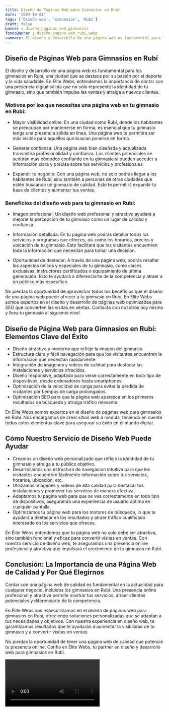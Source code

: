 ```yaml
---
title: Diseño de Páginas Web para Gimnasios en Rubí
date: '2023-10-04'
tags: ['Diseño web', 'Gimnasios', 'Rubí']
draft: false
banner : diseño_paginas_web_gimnasios
fondoBanner : diseño_pagina_web_rubí.webp
summary: El diseño y desarrollo de una página web es fundamental para los gimnasios en Rubí, una ciudad que se destaca por su pasión por el deporte y la vida saludable. En Élite Webs, entendemos la importancia de contar con una presencia digital sólida que no solo represente la identidad de tu gimnasio, sino que también impulse las ventas y atraiga a nuevos clientes.
---
```


## Diseño de Páginas Web para Gimnasios en Rubí

El diseño y desarrollo de una página web es fundamental para los gimnasios en Rubí, una ciudad que se destaca por su pasión por el deporte y la vida saludable. En Élite Webs, entendemos la importancia de contar con una presencia digital sólida que no solo represente la identidad de tu gimnasio, sino que también impulse las ventas y atraiga a nuevos clientes.

### Motivos por los que necesitas una página web en tu gimnasio en Rubí:

- Mayor visibilidad online: En una ciudad como Rubí, donde los habitantes se preocupan por mantenerse en forma, es esencial que tu gimnasio tenga una presencia sólida en línea. Una página web te permitirá ser más visible para aquellos que buscan ponerse en forma.

- Generar confianza: Una página web bien diseñada y actualizada transmitirá profesionalidad y confianza. Los clientes potenciales se sentirán más cómodos confiando en tu gimnasio si pueden acceder a información clara y precisa sobre tus servicios y profesionales.

- Expandir tu negocio: Con una página web, no solo podrás llegar a los habitantes de Rubí, sino también a personas de otras ciudades que estén buscando un gimnasio de calidad. Esto te permitirá expandir tu base de clientes y aumentar tus ventas.

### Beneficios del diseño web para tu gimnasio en Rubí:

- Imagen profesional: Un diseño web profesional y atractivo ayudará a mejorar la percepción de tu gimnasio como un lugar de calidad y confianza.

- Información detallada: En tu página web podrás detallar todos los servicios y programas que ofreces, así como los horarios, precios y ubicación de tu gimnasio. Esto facilitará que los visitantes encuentren toda la información que necesitan para tomar una decisión.

- Oportunidad de destacar: A través de una página web, podrás resaltar los aspectos únicos y especiales de tu gimnasio, como clases exclusivas, instructores certificados o equipamiento de última generación. Esto te ayudará a diferenciarte de la competencia y atraer a un público más específico.

No pierdas la oportunidad de aprovechar todos los beneficios que el diseño de una página web puede ofrecer a tu gimnasio en Rubí. En Élite Webs somos expertos en el diseño y desarrollo de páginas web optimizadas para SEO que convierten las visitas en ventas. Contacta con nosotros hoy mismo y lleva tu gimnasio al siguiente nivel.

<GifSeo />

<Cta />

## Diseño de Página Web para Gimnasios en Rubí: Elementos Clave del Éxito

- Diseño atractivo y moderno que refleje la imagen del gimnasio.
- Estructura clara y fácil navegación para que los visitantes encuentren la información que necesitan rápidamente.
- Integración de imágenes y videos de calidad para destacar las instalaciones y servicios ofrecidos.
- Diseño responsive, adaptado para verse correctamente en todo tipo de dispositivos, desde ordenadores hasta smartphones.
- Optimización de la velocidad de carga para evitar la pérdida de visitantes por tiempos de carga prolongados.
- Optimización SEO para que la página web aparezca en los primeros resultados de búsqueda y atraiga tráfico relevante.

En Élite Webs somos expertos en el diseño de páginas web para gimnasios en Rubí. Nos encargamos de crear sitios web a medida, teniendo en cuenta todos estos elementos clave para asegurar su éxito en el mundo digital.

## Cómo Nuestro Servicio de Diseño Web Puede Ayudar

- Creamos un diseño web personalizado que refleje la identidad de tu gimnasio y atraiga a tu público objetivo.
- Desarrollamos una estructura de navegación intuitiva para que los visitantes encuentren fácilmente información sobre tus servicios, horarios, ubicación, etc.
- Utilizamos imágenes y vídeos de alta calidad para destacar tus instalaciones y promover tus servicios de manera efectiva.
- Adaptamos tu página web para que se vea correctamente en todo tipo de dispositivos, asegurando una experiencia de usuario óptima en cualquier pantalla.
- Optimizamos tu página web para los motores de búsqueda, lo que te ayudará a destacar en los resultados y atraer tráfico cualificado interesado en los servicios que ofreces.

En Élite Webs entendemos que tu página web no solo debe ser atractiva, sino también funcional y eficaz para convertir visitas en ventas. Con nuestro servicio de diseño web, te aseguramos una presencia online profesional y atractiva que impulsará el crecimiento de tu gimnasio en Rubí.

## Conclusión: La Importancia de una Página Web de Calidad y Por Qué Elegirnos

Contar con una página web de calidad es fundamental en la actualidad para cualquier negocio, incluidos los gimnasios en Rubí. Una presencia online profesional y atractiva permite mostrar tus servicios, atraer clientes potenciales y diferenciarte de la competencia.

En Élite Webs nos especializamos en el diseño de páginas web para gimnasios en Rubí, ofreciendo soluciones personalizadas que se adaptan a tus necesidades y objetivos. Con nuestra experiencia en diseño web, te garantizamos resultados que te ayudarán a aumentar la visibilidad de tu gimnasio y a convertir visitas en ventas.

No pierdas la oportunidad de tener una página web de calidad que potencie tu presencia online. Confía en Élite Webs, tu partner en diseño y desarrollo web para gimnasios en Rubí.

<Video />

<CtaBot job='Gimnasios' city='Rubí'/>

<Gmaps query='Rubí+españa+maps' />
